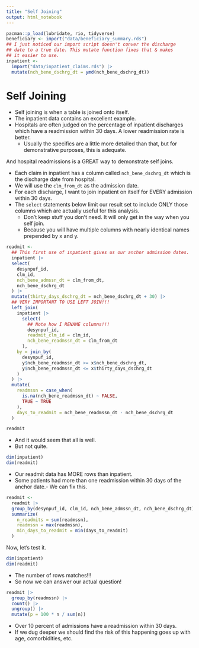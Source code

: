 ```yaml
---
title: "Self Joining"
output: html_notebook
---
```


```r
pacman::p_load(lubridate, rio, tidyverse)
beneficiary <- import("data/beneficiary_summary.rds")
## I just noticed our import script doesn't conver the discharge
## date to a true date. This mutate function fixes that & makes
## it easier to use.
inpatient <-
  import("data/inpatient_claims.rds") |>
  mutate(nch_bene_dschrg_dt = ymd(nch_bene_dschrg_dt))
```

# Self Joining

- Self joining is when a table is joined onto itself.
- The inpatient data contains an excellent example.
- Hospitals are often judged on the percentage of inpatient discharges which have a readmission within 30 days. A lower readmission rate is better. 
  - Usually the specifics are a little more detailed than that, but for demonstrative purposes, this is adequate.

And hospital readmissions is a GREAT way to demonstrate self joins.

- Each claim in inpatient has a column called `nch_bene_dschrg_dt` which is the discharge date from hospital.
- We will use the `clm_from_dt` as the admission date.
- For each discharge, I want to join inpatient on itself for EVERY admission within 30 days.
- The `select` statements below limit our result set to include ONLY those columns which are actually useful for this analysis.
  - Don't keep stuff you don't need. It will only get in the way when you self join.
  - Because you will have multiple columns with nearly identical names prepended by x and y.

```r
readmit <-
  ## This first use of inpatient gives us our anchor admission dates.
  inpatient |>
  select(
    desynpuf_id,
    clm_id,
    nch_bene_admssn_dt = clm_from_dt,
    nch_bene_dschrg_dt
  ) |>
  mutate(thirty_days_dschrg_dt = nch_bene_dschrg_dt + 30) |>
  ## VERY IMPORTANT TO USE LEFT JOIN!!!
  left_join(
    inpatient |>
      select(
        ## Note how I RENAME columns!!!
        desynpuf_id,
        readmit_clm_id = clm_id,
        nch_bene_readmssn_dt = clm_from_dt
      ),
    by = join_by(
      desynpuf_id,
      y$nch_bene_readmssn_dt >= x$nch_bene_dschrg_dt,
      y$nch_bene_readmssn_dt <= x$thirty_days_dschrg_dt
    )
  ) |>
  mutate(
    readmssn = case_when(
      is.na(nch_bene_readmssn_dt) ~ FALSE,
      TRUE ~ TRUE
    ),
    days_to_readmit = nch_bene_readmssn_dt - nch_bene_dschrg_dt
  )

readmit
```

- And it would seem that all is well.
- But not quite.


```r
dim(inpatient)
dim(readmit)
```

- Our readmit data has MORE rows than inpatient.
- Some patients had more than one readmission within 30 days of the anchor date.- We can fix this.

```r
readmit <-
  readmit |>
  group_by(desynpuf_id, clm_id, nch_bene_admssn_dt, nch_bene_dschrg_dt) |>
  summarize(
    n_readmits = sum(readmssn),
    readmssn = max(readmssn),
    min_days_to_readmit = min(days_to_readmit)
  )
```

Now, let's test it.

```r
dim(inpatient)
dim(readmit)
```

- The number of rows matches!!!
- So now we can answer our actual question!

```r
readmit |>
  group_by(readmssn) |>
  count() |>
  ungroup() |>
  mutate(p = 100 * n / sum(n))
```

- Over 10 percent of admissions have a readmission within 30 days.
- If we dug deeper we should find the risk of this happening goes up with age, comorbidities, etc.